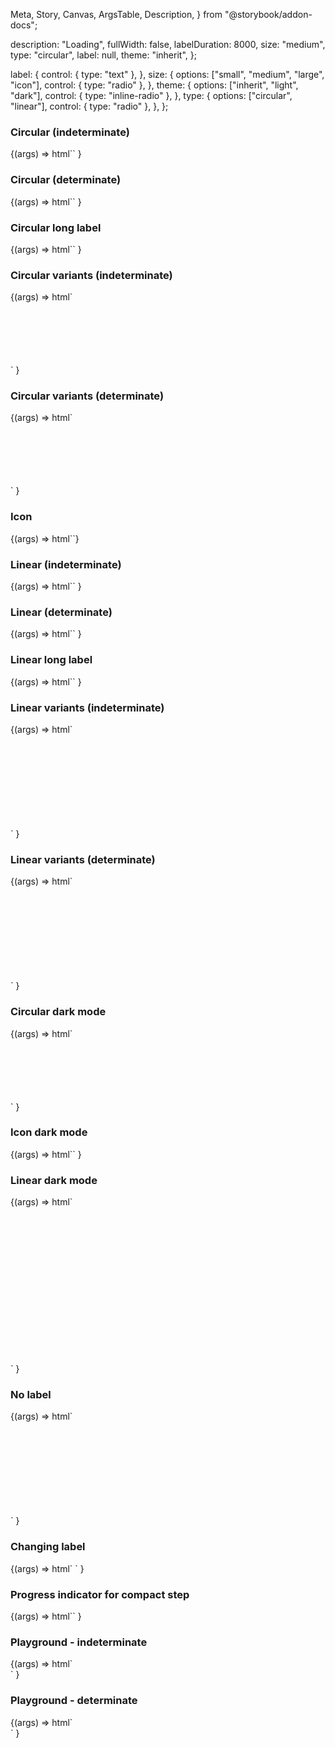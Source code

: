   Meta,
  Story,
  Canvas,
  ArgsTable,
  Description,
} from "@storybook/addon-docs";

<Meta title="Web Components/Loading" component="ic-loading-indicator" />

<Description markdown={readme} />

  description: "Loading",
  fullWidth: false,
  labelDuration: 8000,
  size: "medium",
  type: "circular",
  label: null,
  theme: "inherit",
};

  label: {
    control: { type: "text" },
  },
  size: {
    options: ["small", "medium", "large", "icon"],
    control: { type: "radio" },
  },
  theme: {
    options: ["inherit", "light", "dark"],
    control: { type: "inline-radio" },
  },
  type: {
    options: ["circular", "linear"],
    control: { type: "radio" },
  },
};

### Circular (indeterminate)

<Canvas>
  <Story name="Circular (indeterminate)" parameters={{ loki: { skip: true } }}>
    {(args) =>
      html`<ic-loading-indicator label="Loading..."></ic-loading-indicator>`
    }
  </Story>
</Canvas>

### Circular (determinate)

<Canvas>
  <Story name="Circular (determinate)" parameters={{ loki: { skip: true } }}>
    {(args) =>
      html`<ic-loading-indicator
        progress="30"
        min="0"
        max="100"
        label="Loading..."
      ></ic-loading-indicator>`
    }
  </Story>
</Canvas>

### Circular long label

<Canvas>
  <Story name="Circular long label" parameters={{ loki: { skip: true } }}>
    {(args) =>
      html`<ic-loading-indicator
        label="This is a label for a loading indicator that is indeterminate and should wrap onto more than one line when it gets too long"
      ></ic-loading-indicator>`
    }
  </Story>
</Canvas>

### Circular variants (indeterminate)

<Canvas>
  <Story
    name="Circular variants (indeterminate)"
    parameters={{ loki: { skip: true } }}
  >
    {(args) =>
      html`<div style="display: grid; gap: 50px;">
        <ic-loading-indicator label="Small" size="small"></ic-loading-indicator>
        <ic-loading-indicator label="Default"></ic-loading-indicator>
        <ic-loading-indicator label="Large" size="large"></ic-loading-indicator>
      </div>`
    }
  </Story>
</Canvas>

### Circular variants (determinate)

<Canvas>
  <Story
    name="Circular variants (determinate)"
    parameters={{ loki: { skip: true } }}
  >
    {(args) =>
      html`<div style="display: grid; gap: 50px;">
        <ic-loading-indicator
          progress="30"
          min="0"
          max="100"
          label="Small"
          size="small"
        ></ic-loading-indicator>
        <ic-loading-indicator
          progress="30"
          min="0"
          max="100"
          label="Default"
        ></ic-loading-indicator>
        <ic-loading-indicator
          progress="30"
          min="0"
          max="100"
          label="Large"
          size="large"
        ></ic-loading-indicator>
      </div>`
    }
  </Story>
</Canvas>

### Icon

<Canvas>
  <Story name="Icon" parameters={{ loki: { skip: true } }}>
    {(args) => html`<ic-loading-indicator size="icon"></ic-loading-indicator>`}
  </Story>
</Canvas>

### Linear (indeterminate)

<Canvas>
  <Story name="Linear (indeterminate)" parameters={{ loki: { skip: true } }}>
    {(args) =>
      html`<ic-loading-indicator
        label="Loading..."
        type="linear"
      ></ic-loading-indicator>`
    }
  </Story>
</Canvas>

### Linear (determinate)

<Canvas>
  <Story name="Linear (determinate)" parameters={{ loki: { skip: true } }}>
    {(args) =>
      html`<ic-loading-indicator
        progress="30"
        min="0"
        max="100"
        label="Progress"
        type="linear"
      ></ic-loading-indicator>`
    }
  </Story>
</Canvas>

### Linear long label

<Canvas>
  <Story name="Linear long label" parameters={{ loki: { skip: true } }}>
    {(args) =>
      html`<ic-loading-indicator
        type="linear"
        label="This is a label for a loading indicator that is indeterminate and should wrap onto more than one line when it gets too long"
      ></ic-loading-indicator>`
    }
  </Story>
</Canvas>

### Linear variants (indeterminate)

<Canvas>
  <Story
    name="Linear variants (indeterminate)"
    parameters={{ loki: { skip: true } }}
  >
    {(args) =>
      html`<div style="display: grid; gap: 50px;">
        <ic-loading-indicator
          label="Small"
          size="small"
          type="linear"
        ></ic-loading-indicator>
        <ic-loading-indicator
          label="Default"
          type="linear"
        ></ic-loading-indicator>
        <ic-loading-indicator
          label="Large"
          size="large"
          type="linear"
        ></ic-loading-indicator>
        <ic-loading-indicator
          label="Full-width"
          size="medium"
          type="linear"
          full-width="true"
        ></ic-loading-indicator>
      </div>`
    }
  </Story>
</Canvas>

### Linear variants (determinate)

<Canvas>
  <Story
    name="Linear variants (determinate)"
    parameters={{ loki: { skip: true } }}
  >
    {(args) =>
      html`<div style="display: grid; gap: 50px;">
        <ic-loading-indicator
          progress="30"
          min="0"
          max="100"
          label="Small"
          size="small"
          type="linear"
        ></ic-loading-indicator>
        <ic-loading-indicator
          progress="30"
          min="0"
          max="100"
          label="Default"
          type="linear"
        ></ic-loading-indicator>
        <ic-loading-indicator
          progress="30"
          min="0"
          max="100"
          label="Large"
          size="large"
          type="linear"
        ></ic-loading-indicator>
        <ic-loading-indicator
          progress="30"
          min="0"
          max="100"
          label="Full-width"
          size="medium"
          type="linear"
          full-width="true"
        ></ic-loading-indicator>
      </div>`
    }
  </Story>
</Canvas>

### Circular dark mode

<Canvas>
  <Story
    name="Circular dark mode"
    parameters={{ backgrounds: { default: "dark" }, loki: { skip: true } }}
  >
    {(args) =>
      html`<div style="display: grid; gap: 50px;">
        <ic-loading-indicator
          label="Small"
          size="small"
          theme="dark"
        ></ic-loading-indicator>
        <ic-loading-indicator
          label="Default"
          theme="dark"
        ></ic-loading-indicator>
        <ic-loading-indicator
          label="Large"
          size="large"
          theme="dark"
        ></ic-loading-indicator>
      </div>`
    }
  </Story>
</Canvas>

### Icon dark mode

<Canvas>
  <Story
    name="Icon dark mode"
    parameters={{ backgrounds: { default: "dark" }, loki: { skip: true } }}
  >
    {(args) =>
      html`<ic-loading-indicator
        size="icon"
        theme="dark"
      ></ic-loading-indicator>`
    }
  </Story>
</Canvas>

### Linear dark mode

<Canvas>
  <Story
    name="Linear dark mode"
    parameters={{ backgrounds: { default: "dark" }, loki: { skip: true } }}
  >
    {(args) =>
      html`<div style="display: grid; gap: 50px;">
        <ic-loading-indicator
          label="Default"
          type="linear"
          theme="dark"
        ></ic-loading-indicator>
        <ic-loading-indicator
          label="Large"
          size="large"
          type="linear"
          theme="dark"
        ></ic-loading-indicator>
        <ic-loading-indicator
          label="Full-width"
          type="linear"
          full-width="true"
          theme="dark"
        ></ic-loading-indicator>
        <ic-loading-indicator
          progress="30"
          min="0"
          max="100"
          label="Default"
          type="linear"
          theme="dark"
        ></ic-loading-indicator>
        <ic-loading-indicator
          progress="30"
          min="0"
          max="100"
          label="Large"
          size="large"
          type="linear"
          theme="dark"
        ></ic-loading-indicator>
        <ic-loading-indicator
          progress="30"
          min="0"
          max="100"
          label="Full-width"
          type="linear"
          full-width="true"
          theme="dark"
        ></ic-loading-indicator>
      </div>`
    }
  </Story>
</Canvas>

### No label

<Canvas>
  <Story name="No label" parameters={{ loki: { skip: true } }}>
    {(args) =>
      html`<div style="display: grid; gap: 50px;">
        <ic-loading-indicator description="Loading"></ic-loading-indicator
        ><ic-loading-indicator
          progress="30"
          min="0"
          max="100"
          description="Loading"
        ></ic-loading-indicator
        ><ic-loading-indicator
          description="Loading"
          type="linear"
        ></ic-loading-indicator
        ><ic-loading-indicator
          progress="30"
          min="0"
          max="100"
          description="Loading"
          type="linear"
        ></ic-loading-indicator>
      </div>`
    }
  </Story>
</Canvas>

### Changing label

<Canvas>
  <Story name="Changing label" parameters={{ loki: { skip: true } }}>
    {(args) =>
      html`<ic-loading-indicator label-duration="4000"></ic-loading-indicator>
        <script>
          document.querySelector("ic-loading-indicator").label = [
            "Loading...",
            "Still loading...",
          ];
        </script> `
    }
  </Story>
</Canvas>

### Progress indicator for compact step

<Canvas>
  <Story
    name="Progress indicator for compact step"
    args={defaultArgs}
    argTypes={defaultArgTypes}
    parameters={{ loki: { skip: true } }}
  >
    {(args) =>
      html`<ic-loading-indicator
        size="small"
        inner-label="3"
        progress="30"
        min="0"
        max="100"
      ></ic-loading-indicator>`
    }
  </Story>
</Canvas>

### Playground - indeterminate

<Canvas>
  <Story
    parameters={{ loki: { skip: true } }}
    args={defaultArgs}
    argTypes={defaultArgTypes}
    name="Playground - indeterminate"
  >
    {(args) =>
      html`<div
        style="background-color: ${args.theme === "dark"
          ? "#393939"
          : "#FFFFFF"}; padding: 16px;"
      >
        <ic-loading-indicator
          theme=${args.theme}
          description=${args.description}
          full-width=${args.fullWidth}
          label-duration=${args.labelDuration}
          size=${args.size}
          type=${args.type}
          label=${args.label}
        >
        </ic-loading-indicator>
      </div>`
    }
  </Story>
</Canvas>

### Playground - determinate

<Canvas>
  <Story
    parameters={{ loki: { skip: true } }}
    args={{
      ...defaultArgs,
      max: 100,
      min: 0,
      progress: 30,
    }}
    argTypes={defaultArgTypes}
    name="Playground - determinate"
  >
    {(args) =>
      html`<div
        style="background-color: ${args.theme === "dark"
          ? "#393939"
          : "#FFFFFF"}; padding: 16px;"
      >
        <ic-loading-indicator
          theme=${args.theme}
          description=${args.description}
          full-width=${args.fullWidth}
          label-duration=${args.labelDuration}
          size=${args.size}
          type=${args.type}
          label=${args.label}
          progress=${args.progress}
          min=${args.min}
          max=${args.max}
        >
        </ic-loading-indicator>
      </div>`
    }
  </Story>
</Canvas>
